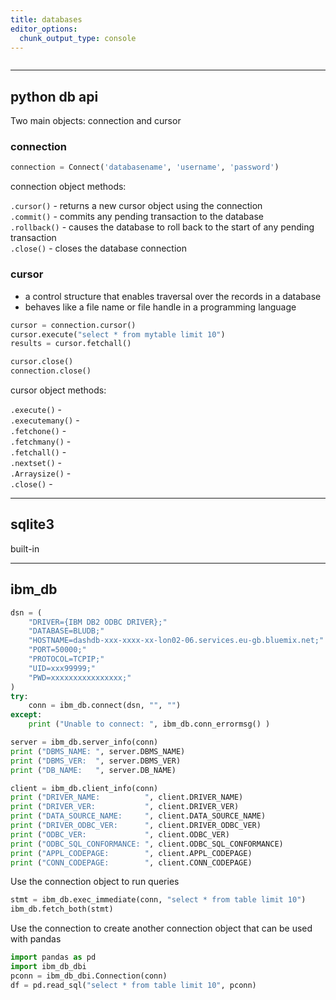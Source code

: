 ```yaml
---
title: databases
editor_options: 
  chunk_output_type: console
---
```


```r
```

*********************************************************************

## python db api

Two main objects: connection and cursor

### connection

```python
connection = Connect('databasename', 'username', 'password')
```

connection object methods: 

`.cursor()` - returns a new cursor object using the connection  
`.commit()` - commits any pending transaction to the database  
`.rollback()` - causes the database to roll back to the start of any pending transaction  
`.close()` - closes the database connection  

### cursor

* a control structure that enables traversal over the records in a database  
* behaves like a file name or file handle in a programming language  

```python
cursor = connection.cursor()
cursor.execute("select * from mytable limit 10")
results = cursor.fetchall()
```

```python
cursor.close()
connection.close()
```

cursor object methods: 

`.execute()` -  
`.executemany()` -  
`.fetchone()` -  
`.fetchmany()` -  
`.fetchall()` -  
`.nextset()` -  
`.Arraysize()` -   
`.close()` -  

*********************************************************************

## sqlite3

built-in

*********************************************************************

## ibm_db

```python
dsn = (
    "DRIVER={IBM DB2 ODBC DRIVER};"
    "DATABASE=BLUDB;"
    "HOSTNAME=dashdb-xxx-xxxx-xx-lon02-06.services.eu-gb.bluemix.net;"
    "PORT=50000;"
    "PROTOCOL=TCPIP;"
    "UID=xxx99999;"
    "PWD=xxxxxxxxxxxxxxxx;"
)
try:
    conn = ibm_db.connect(dsn, "", "")
except:
    print ("Unable to connect: ", ibm_db.conn_errormsg() )

server = ibm_db.server_info(conn)
print ("DBMS_NAME: ", server.DBMS_NAME)
print ("DBMS_VER:  ", server.DBMS_VER)
print ("DB_NAME:   ", server.DB_NAME)

client = ibm_db.client_info(conn)
print ("DRIVER_NAME:          ", client.DRIVER_NAME) 
print ("DRIVER_VER:           ", client.DRIVER_VER)
print ("DATA_SOURCE_NAME:     ", client.DATA_SOURCE_NAME)
print ("DRIVER_ODBC_VER:      ", client.DRIVER_ODBC_VER)
print ("ODBC_VER:             ", client.ODBC_VER)
print ("ODBC_SQL_CONFORMANCE: ", client.ODBC_SQL_CONFORMANCE)
print ("APPL_CODEPAGE:        ", client.APPL_CODEPAGE)
print ("CONN_CODEPAGE:        ", client.CONN_CODEPAGE)
```

Use the connection object to run queries

```python
stmt = ibm_db.exec_immediate(conn, "select * from table limit 10")
ibm_db.fetch_both(stmt)
```

Use the connection to create another connection object that can be used with pandas

```python
import pandas as pd
import ibm_db_dbi
pconn = ibm_db_dbi.Connection(conn)
df = pd.read_sql("select * from table limit 10", pconn)
```






